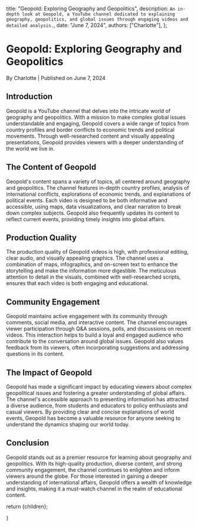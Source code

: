 
  title: "Geopold: Exploring Geography and Geopolitics",
  description: `An in-depth look at Geopold, a YouTube channel dedicated to explaining geography, geopolitics, and global issues through engaging videos and detailed analysis.`,
  date: "June 7, 2024",
  authors: ["Charlotte"],
};

<h1>Geopold: Exploring Geography and Geopolitics</h1>
<div className="text-sm text-gray-500 dark:text-gray-400">
  By Charlotte | Published on June 7, 2024
</div>
<section id="introduction">
  <h2>Introduction</h2>
  <span>
    Geopold is a YouTube channel that delves into the intricate world of
    geography and geopolitics. With a mission to make complex global issues
    understandable and engaging, Geopold covers a wide range of topics from
    country profiles and border conflicts to economic trends and political
    movements. Through well-researched content and visually appealing
    presentations, Geopold provides viewers with a deeper understanding of the
    world we live in.
  </span>
</section>
<section id="the-content-of-geopold">
  <h2>The Content of Geopold</h2>
  <span>
    Geopold's content spans a variety of topics, all centered around geography
    and geopolitics. The channel features in-depth country profiles, analysis of
    international conflicts, explorations of economic trends, and explanations
    of political events. Each video is designed to be both informative and
    accessible, using maps, data visualizations, and clear narration to break
    down complex subjects. Geopold also frequently updates its content to
    reflect current events, providing timely insights into global affairs.
  </span>
</section>
<section id="production-quality">
  <h2>Production Quality</h2>
  <span>
    The production quality of Geopold videos is high, with professional editing,
    clear audio, and visually appealing graphics. The channel uses a combination
    of maps, infographics, and on-screen text to enhance the storytelling and
    make the information more digestible. The meticulous attention to detail in
    the visuals, combined with well-researched scripts, ensures that each video
    is both engaging and educational.
  </span>
</section>
<section id="community-engagement">
  <h2>Community Engagement</h2>
  <span>
    Geopold maintains active engagement with its community through comments,
    social media, and interactive content. The channel encourages viewer
    participation through Q&A sessions, polls, and discussions on recent videos.
    This interaction helps to build a loyal and engaged audience who contribute
    to the conversation around global issues. Geopold also values feedback from
    its viewers, often incorporating suggestions and addressing questions in its
    content.
  </span>
</section>
<section id="the-impact-of-geopold">
  <h2>The Impact of Geopold</h2>
  <span>
    Geopold has made a significant impact by educating viewers about complex
    geopolitical issues and fostering a greater understanding of global affairs.
    The channel's accessible approach to presenting information has attracted a
    diverse audience, from students and educators to policy enthusiasts and
    casual viewers. By providing clear and concise explanations of world events,
    Geopold has become a valuable resource for anyone seeking to understand the
    dynamics shaping our world today.
  </span>
</section>
<section id="conclusion">
  <h2>Conclusion</h2>
  <span>
    Geopold stands out as a premier resource for learning about geography and
    geopolitics. With its high-quality production, diverse content, and strong
    community engagement, the channel continues to enlighten and inform viewers
    around the globe. For those interested in gaining a deeper understanding of
    international affairs, Geopold offers a wealth of knowledge and insights,
    making it a must-watch channel in the realm of educational content.
  </span>
</section>

  return <MdxLayout>{children}</MdxLayout>;


}
